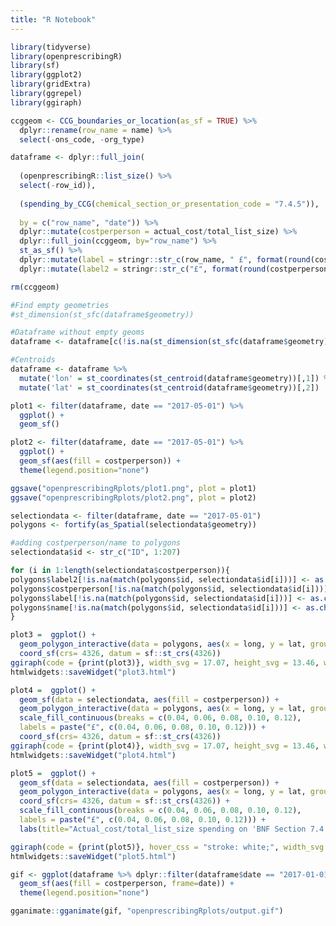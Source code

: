 ```yaml
---
title: "R Notebook"
---
```


```r
library(tidyverse)
library(openprescribingR)
library(sf)
library(ggplot2)
library(gridExtra)
library(ggrepel)
library(ggiraph)
```

```r
ccggeom <- CCG_boundaries_or_location(as_sf = TRUE) %>%
  dplyr::rename(row_name = name) %>%
  select(-ons_code, -org_type)

dataframe <- dplyr::full_join(
  
  (openprescribingR::list_size() %>%
  select(-row_id)), 
  
  (spending_by_CCG(chemical_section_or_presentation_code = "7.4.5")), 
  
  by = c("row_name", "date")) %>%
  dplyr::mutate(costperperson = actual_cost/total_list_size) %>%
  dplyr::full_join(ccggeom, by="row_name") %>%
  st_as_sf() %>%
  dplyr::mutate(label = stringr::str_c(row_name, " £", format(round(costperperson, 2), nsmall = 2))) %>%
  dplyr::mutate(label2 = stringr::str_c("£", format(round(costperperson, 2), nsmall = 2)))

rm(ccggeom)

#Find empty geometries
#st_dimension(st_sfc(dataframe$geometry))

#Dataframe without empty geoms
dataframe <- dataframe[c(!is.na(st_dimension(st_sfc(dataframe$geometry)))),]

#Centroids
dataframe <- dataframe %>%
  mutate('lon' = st_coordinates(st_centroid(dataframe$geometry))[,1]) %>%
  mutate('lat' = st_coordinates(st_centroid(dataframe$geometry))[,2])
```

```r
plot1 <- filter(dataframe, date == "2017-05-01") %>%
  ggplot() +
  geom_sf()

plot2 <- filter(dataframe, date == "2017-05-01") %>%
  ggplot() +
  geom_sf(aes(fill = costperperson)) +
  theme(legend.position="none")

ggsave("openprescribingRplots/plot1.png", plot = plot1)
ggsave("openprescribingRplots/plot2.png", plot = plot2)
```

```r
selectiondata <- filter(dataframe, date == "2017-05-01")
polygons <- fortify(as_Spatial(selectiondata$geometry))

#adding costperperson/name to polygons
selectiondata$id <- str_c("ID", 1:207)

for (i in 1:length(selectiondata$costperperson)){
polygons$label2[!is.na(match(polygons$id, selectiondata$id[i]))] <- as.character(selectiondata$label2[i])
polygons$costperperson[!is.na(match(polygons$id, selectiondata$id[i]))] <- as.character(selectiondata$costperperson[i])
polygons$label[!is.na(match(polygons$id, selectiondata$id[i]))] <- as.character(selectiondata$label[i])
polygons$name[!is.na(match(polygons$id, selectiondata$id[i]))] <- as.character(selectiondata$row_name[i])
}

plot3 =  ggplot() +
  geom_polygon_interactive(data = polygons, aes(x = long, y = lat, group = group, tooltip = name)) +
  coord_sf(crs= 4326, datum = sf::st_crs(4326))
ggiraph(code = {print(plot3)}, width_svg = 17.07, height_svg = 13.46, width=1) %>%
htmlwidgets::saveWidget("plot3.html")

plot4 =  ggplot() +
  geom_sf(data = selectiondata, aes(fill = costperperson)) +
  geom_polygon_interactive(data = polygons, aes(x = long, y = lat, group = group, tooltip = label2), alpha = 0.1) +
  scale_fill_continuous(breaks = c(0.04, 0.06, 0.08, 0.10, 0.12),
  labels = paste("£", c(0.04, 0.06, 0.08, 0.10, 0.12))) +
  coord_sf(crs= 4326, datum = sf::st_crs(4326))
ggiraph(code = {print(plot4)}, width_svg = 17.07, height_svg = 13.46, width=1)  %>%
htmlwidgets::saveWidget("plot4.html")

plot5 =  ggplot() +
  geom_sf(data = selectiondata, aes(fill = costperperson)) +
  geom_polygon_interactive(data = polygons, aes(x = long, y = lat, group = group, tooltip = label, data_id = id), alpha = 0.1) +
  coord_sf(crs= 4326, datum = sf::st_crs(4326)) +
  scale_fill_continuous(breaks = c(0.04, 0.06, 0.08, 0.10, 0.12),
  labels = paste("£", c(0.04, 0.06, 0.08, 0.10, 0.12))) +
  labs(title="Actual_cost/total_list_size spending on 'BNF Section 7.4.5 Drugs', May 2017")

ggiraph(code = {print(plot5)}, hover_css = "stroke: white;", width_svg = 17.07, height_svg = 13.46, width=1) %>%
htmlwidgets::saveWidget("plot5.html")
```

```r
gif <- ggplot(dataframe %>% dplyr::filter(dataframe$date == "2017-01-01" | dataframe$date == "2017-02-01" | dataframe$date == "2017-03-01" | dataframe$date == "2017-04-01" |dataframe$date == "2017-05-01")) +
  geom_sf(aes(fill = costperperson, frame=date)) +
  theme(legend.position="none")

gganimate::gganimate(gif, "openprescribingRplots/output.gif")
```
